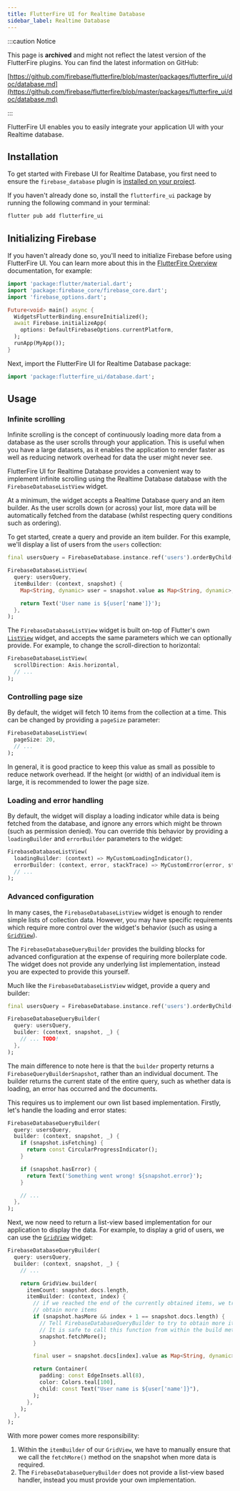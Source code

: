 ```yaml
---
title: FlutterFire UI for Realtime Database
sidebar_label: Realtime Database
---
```


:::caution Notice

This page is **archived** and might not reflect the latest version of the
FlutterFire plugins. You can find the latest information on GitHub:

[https://github.com/firebase/flutterfire/blob/master/packages/flutterfire_ui/doc/database.md](https://github.com/firebase/flutterfire/blob/master/packages/flutterfire_ui/doc/database.md)

:::

FlutterFire UI enables you to easily integrate your application UI with your Realtime database.

## Installation

To get started with Firebase UI for Realtime Database, you first need to ensure the `firebase_database` plugin is
[installed on your project](https://firebase.flutter.dev/docs/database/overview#installation).

If you haven't already done so, install the `flutterfire_ui` package by running the following command in your terminal:

```bash
flutter pub add flutterfire_ui
```

## Initializing Firebase

If you haven't already done so, you'll need to initialize Firebase before using FlutterFire UI.
You can learn more about this in the [FlutterFire Overview](https://firebase.flutter.dev/docs/overview#initializing-flutterfire)
documentation, for example:

```dart title="lib/main.dart"
import 'package:flutter/material.dart';
import 'package:firebase_core/firebase_core.dart';
import 'firebase_options.dart';

Future<void> main() async {
  WidgetsFlutterBinding.ensureInitialized();
  await Firebase.initializeApp(
    options: DefaultFirebaseOptions.currentPlatform,
  );
  runApp(MyApp());
}
```

Next, import the FlutterFire UI for Realtime Database package:

```dart
import 'package:flutterfire_ui/database.dart';
```

## Usage

### Infinite scrolling

Infinite scrolling is the concept of continuously loading more data from a database
as the user scrolls through your application. This is useful when you have a large
datasets, as it enables the application to render faster as well as reducing network
overhead for data the user might never see.

FlutterFire UI for Realtime Database provides a convenient way to implement infinite scrolling
using the Realtime Database database with the `FirebaseDatabaseListView` widget.

At a minimum, the widget accepts a Realtime Database query and an item builder. As the user scrolls
down (or across) your list, more data will be automatically fetched from the database (whilst
respecting query conditions such as ordering).

To get started, create a query and provide an item builder. For this example, we'll display
a list of users from the `users` collection:

```dart
final usersQuery = FirebaseDatabase.instance.ref('users').orderByChild('name');

FirebaseDatabaseListView(
  query: usersQuery,
  itemBuilder: (context, snapshot) {
    Map<String, dynamic> user = snapshot.value as Map<String, dynamic>;

    return Text('User name is ${user['name']}');
  },
);
```

The `FirebaseDatabaseListView` widget is built on-top of Flutter's own [`ListView`](https://api.flutter.dev/flutter/widgets/ListView-class.html)
widget, and accepts the same parameters which we can optionally provide. For example, to change the scroll-direction to horizontal:

```dart
FirebaseDatabaseListView(
  scrollDirection: Axis.horizontal,
  // ...
);
```

### Controlling page size

By default, the widget will fetch 10 items from the collection at a time. This can be changed by providing a `pageSize` parameter:

```dart
FirebaseDatabaseListView(
  pageSize: 20,
  // ...
);
```

In general, it is good practice to keep this value as small as possible to reduce network overhead. If the height (or width)
of an individual item is large, it is recommended to lower the page size.

### Loading and error handling

By default, the widget will display a loading indicator while data is being fetched from the database, and ignore any errors which might be thrown
(such as permission denied). You can override this behavior by providing a `loadingBuilder` and `errorBuilder` parameters to the widget:

```dart
FirebaseDatabaseListView(
  loadingBuilder: (context) => MyCustomLoadingIndicator(),
  errorBuilder: (context, error, stackTrace) => MyCustomError(error, stackTrace),
  // ...
);
```

### Advanced configuration

In many cases, the `FirebaseDatabaseListView` widget is enough to render simple lists of collection data.
However, you may have specific requirements which require more control over the widget's behavior
(such as using a [`GridView`](https://api.flutter.dev/flutter/widgets/GridView-class.html)).

The `FirebaseDatabaseQueryBuilder` provides the building blocks for advanced configuration at the expense of
requiring more boilerplate code. The widget does not provide any underlying list implementation, instead
you are expected to provide this yourself.

Much like the `FirebaseDatabaseListView` widget, provide a query and builder:

```dart
final usersQuery = FirebaseDatabase.instance.ref('users').orderByChild('name');

FirebaseDatabaseQueryBuilder(
  query: usersQuery,
  builder: (context, snapshot, _) {
    // ... TODO!
  },
);
```

The main difference to note here is that the `builder` property returns a `FirebaseQueryBuilderSnapshot`, rather
than an individual document. The builder returns the current state of the entire query, such as whether
data is loading, an error has occurred and the documents.

This requires us to implement our own list based implementation. Firstly, let's handle the loading and error
states:

```dart
FirebaseDatabaseQueryBuilder(
  query: usersQuery,
  builder: (context, snapshot, _) {
    if (snapshot.isFetching) {
      return const CircularProgressIndicator();
    }

    if (snapshot.hasError) {
      return Text('Something went wrong! ${snapshot.error}');
    }

    // ...
  },
);
```

Next, we now need to return a list-view based implementation for our application to display the data. For example,
to display a grid of users, we can use the [`GridView`](https://api.flutter.dev/flutter/widgets/GridView-class.html) widget:

```dart
FirebaseDatabaseQueryBuilder(
  query: usersQuery,
  builder: (context, snapshot, _) {
    // ...

    return GridView.builder(
      itemCount: snapshot.docs.length,
      itemBuilder: (context, index) {
        // if we reached the end of the currently obtained items, we try to
        // obtain more items
        if (snapshot.hasMore && index + 1 == snapshot.docs.length) {
          // Tell FirebaseDatabaseQueryBuilder to try to obtain more items.
          // It is safe to call this function from within the build method.
          snapshot.fetchMore();
        }

        final user = snapshot.docs[index].value as Map<String, dynamic>;

        return Container(
          padding: const EdgeInsets.all(8),
          color: Colors.teal[100],
          child: const Text("User name is ${user['name']}"),
        );
      },
    );
  },
);
```

With more power comes more responsibility:

1. Within the `itemBuilder` of our `GridView`, we have to manually ensure that we call the `fetchMore()` method on the snapshot when more data is required.
1. The `FirebaseDatabaseQueryBuilder` does not provide a list-view based handler, instead you must provide your own implementation.

